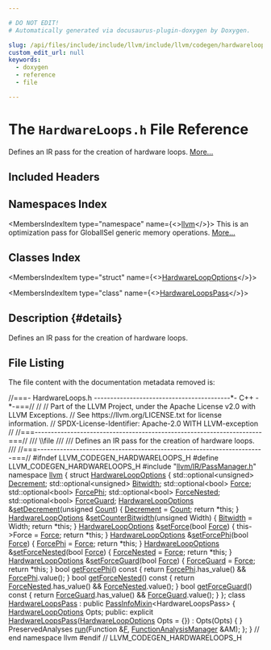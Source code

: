 ```yaml
---

# DO NOT EDIT!
# Automatically generated via docusaurus-plugin-doxygen by Doxygen.

slug: /api/files/include/include/llvm/include/llvm/codegen/hardwareloops-h
custom_edit_url: null
keywords:
  - doxygen
  - reference
  - file

---
```





# The `HardwareLoops.h` File Reference

<DoxygenPage pluginConfig={pluginConfig}>

Defines an IR pass for the creation of hardware loops. <a href="#details">More...</a>

## Included Headers

<IncludesList>
<IncludesListItem
  filePath="llvm/IR/PassManager.h"
  permalink="/docs/api/files/include/include/llvm/include/llvm/ir/passmanager-h"
  isLocal="true" />
</IncludesList>

## Namespaces Index

<MembersIndex>

<MembersIndexItem
  type="namespace"
  name={<><a href="/docs/api/namespaces/llvm">llvm</a></>}>
This is an optimization pass for GlobalISel generic memory operations. <a href="/docs/api/namespaces/llvm/#details">More...</a>
</MembersIndexItem>

</MembersIndex>

## Classes Index

<MembersIndex>

<MembersIndexItem
  type="struct"
  name={<><a href="/docs/api/structs/llvm/hardwareloopoptions">HardwareLoopOptions</a></>}>
</MembersIndexItem>

<MembersIndexItem
  type="class"
  name={<><a href="/docs/api/classes/llvm/hardwareloopspass">HardwareLoopsPass</a></>}>
</MembersIndexItem>

</MembersIndex>

## Description {#details}

Defines an IR pass for the creation of hardware loops.

## File Listing

The file content with the documentation metadata removed is:

<ProgramListing>

<Link id="l00001" /><CodeLine lineNumber="1"><Highlight kind="comment">//===- HardwareLoops.h ------------------------------------------&#42;- C++ -&#42;-===//</Highlight><Highlight kind="normal"></Highlight></CodeLine>
<Link id="l00002" /><CodeLine lineNumber="2"><Highlight kind="normal"></Highlight><Highlight kind="comment">//</Highlight><Highlight kind="normal"></Highlight></CodeLine>
<Link id="l00003" /><CodeLine lineNumber="3"><Highlight kind="normal"></Highlight><Highlight kind="comment">// Part of the LLVM Project, under the Apache License v2.0 with LLVM Exceptions.</Highlight><Highlight kind="normal"></Highlight></CodeLine>
<Link id="l00004" /><CodeLine lineNumber="4"><Highlight kind="normal"></Highlight><Highlight kind="comment">// See https://llvm.org/LICENSE.txt for license information.</Highlight><Highlight kind="normal"></Highlight></CodeLine>
<Link id="l00005" /><CodeLine lineNumber="5"><Highlight kind="normal"></Highlight><Highlight kind="comment">// SPDX-License-Identifier: Apache-2.0 WITH LLVM-exception</Highlight><Highlight kind="normal"></Highlight></CodeLine>
<Link id="l00006" /><CodeLine lineNumber="6"><Highlight kind="normal"></Highlight><Highlight kind="comment">//</Highlight><Highlight kind="normal"></Highlight></CodeLine>
<Link id="l00007" /><CodeLine lineNumber="7"><Highlight kind="normal"></Highlight><Highlight kind="comment">//===----------------------------------------------------------------------===//</Highlight><Highlight kind="comment"></Highlight></CodeLine>
<Link id="l00008" /><CodeLine lineNumber="8"><Highlight kind="comment">/// \\file</Highlight></CodeLine>
<Link id="l00009" /><CodeLine lineNumber="9"><Highlight kind="comment">///</Highlight></CodeLine>
<Link id="l00010" /><CodeLine lineNumber="10"><Highlight kind="comment">/// Defines an IR pass for the creation of hardware loops.</Highlight></CodeLine>
<Link id="l00011" /><CodeLine lineNumber="11"><Highlight kind="comment">///</Highlight><Highlight kind="normal"></Highlight></CodeLine>
<Link id="l00012" /><CodeLine lineNumber="12"><Highlight kind="normal"></Highlight><Highlight kind="comment">//===----------------------------------------------------------------------===//</Highlight><Highlight kind="normal"></Highlight></CodeLine>
<Link id="l00013" /><CodeLine lineNumber="13"><Highlight kind="normal"></Highlight></CodeLine>
<Link id="l00014" /><CodeLine lineNumber="14"><Highlight kind="normal"></Highlight><Highlight kind="preprocessor">#ifndef LLVM&#95;CODEGEN&#95;HARDWARELOOPS&#95;H</Highlight><Highlight kind="normal"></Highlight></CodeLine>
<Link id="l00015" /><CodeLine lineNumber="15"><Highlight kind="normal"></Highlight><Highlight kind="preprocessor">#define LLVM&#95;CODEGEN&#95;HARDWARELOOPS&#95;H</Highlight><Highlight kind="normal"></Highlight></CodeLine>
<Link id="l00016" /><CodeLine lineNumber="16"><Highlight kind="normal"></Highlight></CodeLine>
<Link id="l00017" /><CodeLine lineNumber="17"><Highlight kind="normal"></Highlight><Highlight kind="preprocessor">#include &quot;<a href="/docs/api/files/include/include/llvm/include/llvm/ir/passmanager-h">llvm/IR/PassManager.h</a>&quot;</Highlight><Highlight kind="normal"></Highlight></CodeLine>
<Link id="l00018" /><CodeLine lineNumber="18"><Highlight kind="normal"></Highlight></CodeLine>
<Link id="l00019" /><CodeLine lineNumber="19"><Highlight kind="normal"></Highlight><Highlight kind="keyword">namespace </Highlight><Highlight kind="normal"><a href="/docs/api/namespaces/llvm">llvm</a> &#123;</Highlight></CodeLine>
<Link id="l00020" /><CodeLine lineNumber="20"><Highlight kind="normal"></Highlight></CodeLine>
<Link id="l00021" /><CodeLine lineNumber="21" lineLink="/docs/api/structs/llvm/hardwareloopoptions"><Highlight kind="normal"></Highlight><Highlight kind="keyword">struct </Highlight><Highlight kind="normal"><a href="/docs/api/structs/llvm/hardwareloopoptions">HardwareLoopOptions</a> &#123;</Highlight></CodeLine>
<Link id="l00022" /><CodeLine lineNumber="22" lineLink="/docs/api/structs/llvm/hardwareloopoptions/#a3d29457c8c380915dcb30b0bce7d4f72"><Highlight kind="normal">  std::optional&lt;unsigned&gt; <a href="/docs/api/structs/llvm/hardwareloopoptions/#a3d29457c8c380915dcb30b0bce7d4f72">Decrement</a>;</Highlight></CodeLine>
<Link id="l00023" /><CodeLine lineNumber="23" lineLink="/docs/api/structs/llvm/hardwareloopoptions/#a8f523c8b363dec1c7f6474b9914f30e4"><Highlight kind="normal">  std::optional&lt;unsigned&gt; <a href="/docs/api/structs/llvm/hardwareloopoptions/#a8f523c8b363dec1c7f6474b9914f30e4">Bitwidth</a>;</Highlight></CodeLine>
<Link id="l00024" /><CodeLine lineNumber="24" lineLink="/docs/api/structs/llvm/hardwareloopoptions/#a0103cc744c37f81315053dfeff2775d5"><Highlight kind="normal">  std::optional&lt;bool&gt; <a href="/docs/api/structs/llvm/hardwareloopoptions/#a0103cc744c37f81315053dfeff2775d5">Force</a>;</Highlight></CodeLine>
<Link id="l00025" /><CodeLine lineNumber="25" lineLink="/docs/api/structs/llvm/hardwareloopoptions/#ab3a84c9aa7dd5a8e19babaef48c788cd"><Highlight kind="normal">  std::optional&lt;bool&gt; <a href="/docs/api/structs/llvm/hardwareloopoptions/#ab3a84c9aa7dd5a8e19babaef48c788cd">ForcePhi</a>;</Highlight></CodeLine>
<Link id="l00026" /><CodeLine lineNumber="26" lineLink="/docs/api/structs/llvm/hardwareloopoptions/#ac12f68da1cde0f8bfd72209505bf4c8f"><Highlight kind="normal">  std::optional&lt;bool&gt; <a href="/docs/api/structs/llvm/hardwareloopoptions/#ac12f68da1cde0f8bfd72209505bf4c8f">ForceNested</a>;</Highlight></CodeLine>
<Link id="l00027" /><CodeLine lineNumber="27" lineLink="/docs/api/structs/llvm/hardwareloopoptions/#a386800c0952dcd4e3a3fddac76889f1e"><Highlight kind="normal">  std::optional&lt;bool&gt; <a href="/docs/api/structs/llvm/hardwareloopoptions/#a386800c0952dcd4e3a3fddac76889f1e">ForceGuard</a>;</Highlight></CodeLine>
<Link id="l00028" /><CodeLine lineNumber="28"><Highlight kind="normal"></Highlight></CodeLine>
<Link id="l00029" /><CodeLine lineNumber="29" lineLink="/docs/api/structs/llvm/hardwareloopoptions/#a3eb1385fe18fe7d6a2134bc0ec5856f6"><Highlight kind="normal">  <a href="/docs/api/structs/llvm/hardwareloopoptions">HardwareLoopOptions</a> &amp;<a href="/docs/api/structs/llvm/hardwareloopoptions/#a3eb1385fe18fe7d6a2134bc0ec5856f6">setDecrement</a>(</Highlight><Highlight kind="keywordtype">unsigned</Highlight><Highlight kind="normal"> <a href="/docs/api/namespaces/llvm/#a845e08be4b0320d66901a66b0c0e9509">Count</a>) &#123;</Highlight></CodeLine>
<Link id="l00030" /><CodeLine lineNumber="30"><Highlight kind="normal">    <a href="/docs/api/structs/llvm/hardwareloopoptions/#a3d29457c8c380915dcb30b0bce7d4f72">Decrement</a> = <a href="/docs/api/namespaces/llvm/#a845e08be4b0320d66901a66b0c0e9509">Count</a>;</Highlight></CodeLine>
<Link id="l00031" /><CodeLine lineNumber="31"><Highlight kind="normal">    </Highlight><Highlight kind="keywordflow">return</Highlight><Highlight kind="normal"> &#42;</Highlight><Highlight kind="keyword">this</Highlight><Highlight kind="normal">;</Highlight></CodeLine>
<Link id="l00032" /><CodeLine lineNumber="32"><Highlight kind="normal">  &#125;</Highlight></CodeLine>
<Link id="l00033" /><CodeLine lineNumber="33" lineLink="/docs/api/structs/llvm/hardwareloopoptions/#a6ed6844557ade9f9a3e5fae998969df2"><Highlight kind="normal">  <a href="/docs/api/structs/llvm/hardwareloopoptions">HardwareLoopOptions</a> &amp;<a href="/docs/api/structs/llvm/hardwareloopoptions/#a6ed6844557ade9f9a3e5fae998969df2">setCounterBitwidth</a>(</Highlight><Highlight kind="keywordtype">unsigned</Highlight><Highlight kind="normal"> Width) &#123;</Highlight></CodeLine>
<Link id="l00034" /><CodeLine lineNumber="34"><Highlight kind="normal">    <a href="/docs/api/structs/llvm/hardwareloopoptions/#a8f523c8b363dec1c7f6474b9914f30e4">Bitwidth</a> = Width;</Highlight></CodeLine>
<Link id="l00035" /><CodeLine lineNumber="35"><Highlight kind="normal">    </Highlight><Highlight kind="keywordflow">return</Highlight><Highlight kind="normal"> &#42;</Highlight><Highlight kind="keyword">this</Highlight><Highlight kind="normal">;</Highlight></CodeLine>
<Link id="l00036" /><CodeLine lineNumber="36"><Highlight kind="normal">  &#125;</Highlight></CodeLine>
<Link id="l00037" /><CodeLine lineNumber="37" lineLink="/docs/api/structs/llvm/hardwareloopoptions/#a6373d300c63c13d0ca46f4e96d744021"><Highlight kind="normal">  <a href="/docs/api/structs/llvm/hardwareloopoptions">HardwareLoopOptions</a> &amp;<a href="/docs/api/structs/llvm/hardwareloopoptions/#a6373d300c63c13d0ca46f4e96d744021">setForce</a>(</Highlight><Highlight kind="keywordtype">bool</Highlight><Highlight kind="normal"> <a href="/docs/api/structs/llvm/hardwareloopoptions/#a0103cc744c37f81315053dfeff2775d5">Force</a>) &#123;</Highlight></CodeLine>
<Link id="l00038" /><CodeLine lineNumber="38"><Highlight kind="normal">    this-&gt;Force = <a href="/docs/api/structs/llvm/hardwareloopoptions/#a0103cc744c37f81315053dfeff2775d5">Force</a>;</Highlight></CodeLine>
<Link id="l00039" /><CodeLine lineNumber="39"><Highlight kind="normal">    </Highlight><Highlight kind="keywordflow">return</Highlight><Highlight kind="normal"> &#42;</Highlight><Highlight kind="keyword">this</Highlight><Highlight kind="normal">;</Highlight></CodeLine>
<Link id="l00040" /><CodeLine lineNumber="40"><Highlight kind="normal">  &#125;</Highlight></CodeLine>
<Link id="l00041" /><CodeLine lineNumber="41" lineLink="/docs/api/structs/llvm/hardwareloopoptions/#aa943db259fd227382a5379963c94d0b5"><Highlight kind="normal">  <a href="/docs/api/structs/llvm/hardwareloopoptions">HardwareLoopOptions</a> &amp;<a href="/docs/api/structs/llvm/hardwareloopoptions/#aa943db259fd227382a5379963c94d0b5">setForcePhi</a>(</Highlight><Highlight kind="keywordtype">bool</Highlight><Highlight kind="normal"> <a href="/docs/api/structs/llvm/hardwareloopoptions/#a0103cc744c37f81315053dfeff2775d5">Force</a>) &#123;</Highlight></CodeLine>
<Link id="l00042" /><CodeLine lineNumber="42"><Highlight kind="normal">    <a href="/docs/api/structs/llvm/hardwareloopoptions/#ab3a84c9aa7dd5a8e19babaef48c788cd">ForcePhi</a> = <a href="/docs/api/structs/llvm/hardwareloopoptions/#a0103cc744c37f81315053dfeff2775d5">Force</a>;</Highlight></CodeLine>
<Link id="l00043" /><CodeLine lineNumber="43"><Highlight kind="normal">    </Highlight><Highlight kind="keywordflow">return</Highlight><Highlight kind="normal"> &#42;</Highlight><Highlight kind="keyword">this</Highlight><Highlight kind="normal">;</Highlight></CodeLine>
<Link id="l00044" /><CodeLine lineNumber="44"><Highlight kind="normal">  &#125;</Highlight></CodeLine>
<Link id="l00045" /><CodeLine lineNumber="45" lineLink="/docs/api/structs/llvm/hardwareloopoptions/#a294de0f65296d3b639a2b6423f2773c6"><Highlight kind="normal">  <a href="/docs/api/structs/llvm/hardwareloopoptions">HardwareLoopOptions</a> &amp;<a href="/docs/api/structs/llvm/hardwareloopoptions/#a294de0f65296d3b639a2b6423f2773c6">setForceNested</a>(</Highlight><Highlight kind="keywordtype">bool</Highlight><Highlight kind="normal"> <a href="/docs/api/structs/llvm/hardwareloopoptions/#a0103cc744c37f81315053dfeff2775d5">Force</a>) &#123;</Highlight></CodeLine>
<Link id="l00046" /><CodeLine lineNumber="46"><Highlight kind="normal">    <a href="/docs/api/structs/llvm/hardwareloopoptions/#ac12f68da1cde0f8bfd72209505bf4c8f">ForceNested</a> = <a href="/docs/api/structs/llvm/hardwareloopoptions/#a0103cc744c37f81315053dfeff2775d5">Force</a>;</Highlight></CodeLine>
<Link id="l00047" /><CodeLine lineNumber="47"><Highlight kind="normal">    </Highlight><Highlight kind="keywordflow">return</Highlight><Highlight kind="normal"> &#42;</Highlight><Highlight kind="keyword">this</Highlight><Highlight kind="normal">;</Highlight></CodeLine>
<Link id="l00048" /><CodeLine lineNumber="48"><Highlight kind="normal">  &#125;</Highlight></CodeLine>
<Link id="l00049" /><CodeLine lineNumber="49" lineLink="/docs/api/structs/llvm/hardwareloopoptions/#a477add77b55279ff9c0599270d91bef8"><Highlight kind="normal">  <a href="/docs/api/structs/llvm/hardwareloopoptions">HardwareLoopOptions</a> &amp;<a href="/docs/api/structs/llvm/hardwareloopoptions/#a477add77b55279ff9c0599270d91bef8">setForceGuard</a>(</Highlight><Highlight kind="keywordtype">bool</Highlight><Highlight kind="normal"> <a href="/docs/api/structs/llvm/hardwareloopoptions/#a0103cc744c37f81315053dfeff2775d5">Force</a>) &#123;</Highlight></CodeLine>
<Link id="l00050" /><CodeLine lineNumber="50"><Highlight kind="normal">    <a href="/docs/api/structs/llvm/hardwareloopoptions/#a386800c0952dcd4e3a3fddac76889f1e">ForceGuard</a> = <a href="/docs/api/structs/llvm/hardwareloopoptions/#a0103cc744c37f81315053dfeff2775d5">Force</a>;</Highlight></CodeLine>
<Link id="l00051" /><CodeLine lineNumber="51"><Highlight kind="normal">    </Highlight><Highlight kind="keywordflow">return</Highlight><Highlight kind="normal"> &#42;</Highlight><Highlight kind="keyword">this</Highlight><Highlight kind="normal">;</Highlight></CodeLine>
<Link id="l00052" /><CodeLine lineNumber="52"><Highlight kind="normal">  &#125;</Highlight></CodeLine>
<Link id="l00053" /><CodeLine lineNumber="53" lineLink="/docs/api/structs/llvm/hardwareloopoptions/#aa73413d433c416b6e9e3eb2b8bcce109"><Highlight kind="normal">  </Highlight><Highlight kind="keywordtype">bool</Highlight><Highlight kind="normal"> <a href="/docs/api/structs/llvm/hardwareloopoptions/#aa73413d433c416b6e9e3eb2b8bcce109">getForcePhi</a>()</Highlight><Highlight kind="keyword"> const </Highlight><Highlight kind="normal">&#123;</Highlight></CodeLine>
<Link id="l00054" /><CodeLine lineNumber="54"><Highlight kind="normal">    </Highlight><Highlight kind="keywordflow">return</Highlight><Highlight kind="normal"> <a href="/docs/api/structs/llvm/hardwareloopoptions/#ab3a84c9aa7dd5a8e19babaef48c788cd">ForcePhi</a>.has&#95;value() &amp;&amp; <a href="/docs/api/structs/llvm/hardwareloopoptions/#ab3a84c9aa7dd5a8e19babaef48c788cd">ForcePhi</a>.value();</Highlight></CodeLine>
<Link id="l00055" /><CodeLine lineNumber="55"><Highlight kind="normal">  &#125;</Highlight></CodeLine>
<Link id="l00056" /><CodeLine lineNumber="56" lineLink="/docs/api/structs/llvm/hardwareloopoptions/#acc30d1680a94ba54854f8cd59fac8b38"><Highlight kind="normal">  </Highlight><Highlight kind="keywordtype">bool</Highlight><Highlight kind="normal"> <a href="/docs/api/structs/llvm/hardwareloopoptions/#acc30d1680a94ba54854f8cd59fac8b38">getForceNested</a>()</Highlight><Highlight kind="keyword"> const </Highlight><Highlight kind="normal">&#123;</Highlight></CodeLine>
<Link id="l00057" /><CodeLine lineNumber="57"><Highlight kind="normal">    </Highlight><Highlight kind="keywordflow">return</Highlight><Highlight kind="normal"> <a href="/docs/api/structs/llvm/hardwareloopoptions/#ac12f68da1cde0f8bfd72209505bf4c8f">ForceNested</a>.has&#95;value() &amp;&amp; <a href="/docs/api/structs/llvm/hardwareloopoptions/#ac12f68da1cde0f8bfd72209505bf4c8f">ForceNested</a>.value();</Highlight></CodeLine>
<Link id="l00058" /><CodeLine lineNumber="58"><Highlight kind="normal">  &#125;</Highlight></CodeLine>
<Link id="l00059" /><CodeLine lineNumber="59" lineLink="/docs/api/structs/llvm/hardwareloopoptions/#ae93e0a185326626ae44589dcfeb0b2c1"><Highlight kind="normal">  </Highlight><Highlight kind="keywordtype">bool</Highlight><Highlight kind="normal"> <a href="/docs/api/structs/llvm/hardwareloopoptions/#ae93e0a185326626ae44589dcfeb0b2c1">getForceGuard</a>()</Highlight><Highlight kind="keyword"> const </Highlight><Highlight kind="normal">&#123;</Highlight></CodeLine>
<Link id="l00060" /><CodeLine lineNumber="60"><Highlight kind="normal">    </Highlight><Highlight kind="keywordflow">return</Highlight><Highlight kind="normal"> <a href="/docs/api/structs/llvm/hardwareloopoptions/#a386800c0952dcd4e3a3fddac76889f1e">ForceGuard</a>.has&#95;value() &amp;&amp; <a href="/docs/api/structs/llvm/hardwareloopoptions/#a386800c0952dcd4e3a3fddac76889f1e">ForceGuard</a>.value();</Highlight></CodeLine>
<Link id="l00061" /><CodeLine lineNumber="61"><Highlight kind="normal">  &#125;</Highlight></CodeLine>
<Link id="l00062" /><CodeLine lineNumber="62"><Highlight kind="normal">&#125;;</Highlight></CodeLine>
<Link id="l00063" /><CodeLine lineNumber="63"><Highlight kind="normal"></Highlight></CodeLine>
<Link id="l00064" /><CodeLine lineNumber="64" lineLink="/docs/api/classes/llvm/hardwareloopspass"><Highlight kind="normal"></Highlight><Highlight kind="keyword">class </Highlight><Highlight kind="normal"><a href="/docs/api/classes/llvm/hardwareloopspass/#a2dbed8b1eff50e53f38977058bc6eecc">HardwareLoopsPass</a> : </Highlight><Highlight kind="keyword">public</Highlight><Highlight kind="normal"> <a href="/docs/api/structs/llvm/passinfomixin">PassInfoMixin</a>&lt;HardwareLoopsPass&gt; &#123;</Highlight></CodeLine>
<Link id="l00065" /><CodeLine lineNumber="65"><Highlight kind="normal">  <a href="/docs/api/structs/llvm/hardwareloopoptions">HardwareLoopOptions</a> Opts;</Highlight></CodeLine>
<Link id="l00066" /><CodeLine lineNumber="66"><Highlight kind="normal"></Highlight></CodeLine>
<Link id="l00067" /><CodeLine lineNumber="67"><Highlight kind="normal"></Highlight><Highlight kind="keyword">public</Highlight><Highlight kind="normal">:</Highlight></CodeLine>
<Link id="l00068" /><CodeLine lineNumber="68" lineLink="/docs/api/classes/llvm/hardwareloopspass/#a2dbed8b1eff50e53f38977058bc6eecc"><Highlight kind="normal">  </Highlight><Highlight kind="keyword">explicit</Highlight><Highlight kind="normal"> <a href="/docs/api/classes/llvm/hardwareloopspass/#a2dbed8b1eff50e53f38977058bc6eecc">HardwareLoopsPass</a>(<a href="/docs/api/structs/llvm/hardwareloopoptions">HardwareLoopOptions</a> Opts = &#123;&#125;)</Highlight></CodeLine>
<Link id="l00069" /><CodeLine lineNumber="69"><Highlight kind="normal">    : Opts(Opts) &#123; &#125;</Highlight></CodeLine>
<Link id="l00070" /><CodeLine lineNumber="70"><Highlight kind="normal"></Highlight></CodeLine>
<Link id="l00071" /><CodeLine lineNumber="71"><Highlight kind="normal">  PreservedAnalyses <a href="/docs/api/classes/llvm/hardwareloopspass/#a7b139351e6b64d570e4ee5b7ece478ea">run</a>(Function &amp;<a href="/docs/api/files/lib/lib/support/md5-cpp/#a96d73bbd7af15cb1fc38c3f4a3bd82e9">F</a>, <a href="/docs/api/namespaces/llvm/#adce09a5a0de0e3177eb00e932734af2f">FunctionAnalysisManager</a> &amp;AM);</Highlight></CodeLine>
<Link id="l00072" /><CodeLine lineNumber="72"><Highlight kind="normal">&#125;;</Highlight></CodeLine>
<Link id="l00073" /><CodeLine lineNumber="73"><Highlight kind="normal"></Highlight></CodeLine>
<Link id="l00074" /><CodeLine lineNumber="74"><Highlight kind="normal">&#125; </Highlight><Highlight kind="comment">// end namespace llvm</Highlight><Highlight kind="normal"></Highlight></CodeLine>
<Link id="l00075" /><CodeLine lineNumber="75"><Highlight kind="normal"></Highlight></CodeLine>
<Link id="l00076" /><CodeLine lineNumber="76"><Highlight kind="normal"></Highlight><Highlight kind="preprocessor">#endif </Highlight><Highlight kind="comment">// LLVM&#95;CODEGEN&#95;HARDWARELOOPS&#95;H</Highlight><Highlight kind="normal"></Highlight></CodeLine>

</ProgramListing>


</DoxygenPage>
